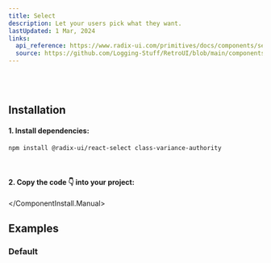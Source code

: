 ```yaml
---
title: Select
description: Let your users pick what they want.
lastUpdated: 1 Mar, 2024
links:
  api_reference: https://www.radix-ui.com/primitives/docs/components/select#api-reference
  source: https://github.com/Logging-Stuff/RetroUI/blob/main/components/retroui/Select.tsx
---
```


<ComponentShowcase name="select-style-default" />
<br />
<br />

## Installation

<ComponentInstall>
  <ComponentInstall.Cli npmCommand="npx shadcn@latest add 'https://retroui.dev/r/select.json'" />
  <ComponentInstall.Manual>
  
#### 1. Install dependencies:

```sh
npm install @radix-ui/react-select class-variance-authority
```

<br />

#### 2. Copy the code 👇 into your project:

<ComponentSource name="select" />

  </ComponentInstall.Manual>
</ComponentInstall>

## Examples

### Default

<ComponentShowcase name="select-style-default" />
